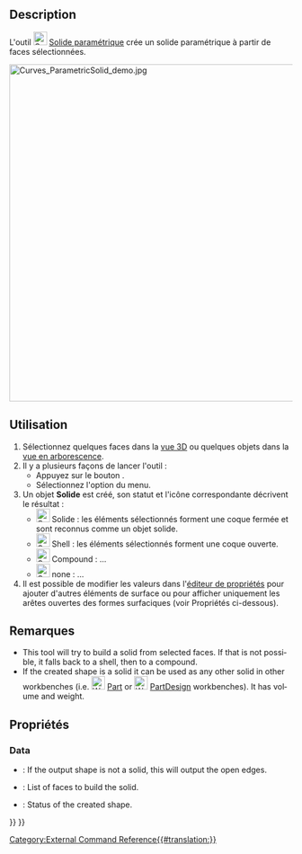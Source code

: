<languages/>

{{Docnav/fr
|[[Curves_ExtractSubshape/fr|Copie simple]]
|[[Curves_PasteSVG/fr|Coller une image SVG]]
|[[Curves_Workbench/fr|Atelier Curves]]
|IconL=Curves_ExtractSubshape.svg
|IconR=Curves_PasteSVG.svg
|IconC=Curves_workbench_icon.svg
}}

{{GuiCommand/fr
|Name=Curves ParametricSolid
|Name/fr=Curves Solide paramétrique
|MenuLocation=Misc. → Parametric solid
|Workbenches=[[Curves_Workbench/fr|Curves]]
}}

==Description==

L'outil [[Image:Curves_ParametricSolid.svg|24px]] [[Curves_ParametricSolid/fr|Solide paramétrique]] crée un solide paramétrique à partir de faces sélectionnées.

[[File:Curves_ParametricSolid_demo.jpg|600px]]
{{Caption|Une forme en aile composée de 4 faces avant (à gauche) et d'un seul solide après l'application de cet outil (à droite)}}

<span id="Usage"></span>
==Utilisation==

# Sélectionnez quelques faces dans la [[3D_view/fr|vue 3D]] ou quelques objets dans la [[Tree_view/fr|vue en arborescence]].
# Il y a plusieurs façons de lancer l'outil : 
#* Appuyez sur le bouton {{Button|[[Image:Curves_ParametricSolid.svg|16px]] [[Curves_ParametricSolid/fr|Parametric solid]]}}.
#* Sélectionnez l'option {{MenuCommand|Misc. → [[Image:Curves_ParametricSolid.svg|16px]] Parametric solid}} du menu.
# Un objet '''Solide''' est créé, son statut et l'icône correspondante décrivent le résultat :
#* [[Image:Curves_ParametricSolidStatus01.svg|24px]] Solide : les éléments sélectionnés forment une coque fermée et sont reconnus comme un objet solide.
#* [[Image:Curves_ParametricSolidStatus02.svg|24px]] Shell : les éléments sélectionnés forment une coque ouverte.
#* [[Image:Curves_ParametricSolidStatus03.svg|24px]] Compound : ...
#* [[Image:Curves_ParametricSolidStatus04.svg|24px]] none : ...
# Il est possible de modifier les valeurs dans l'[[Property_editor/fr|éditeur de propriétés]] pour ajouter d'autres éléments de surface ou pour afficher uniquement les arêtes ouvertes des formes surfaciques (voir Propriétés ci-dessous).

<span id="Notes"></span>
==Remarques==

<div lang="en" dir="ltr" class="mw-content-ltr">
* This tool will try to build a solid from selected faces. If that is not possible, it falls back to a shell, then to a compound.
* If the created shape is a solid it can be used as any other solid in other workbenches (i.e. [[Image:Workbench_Part.svg|24px]] [[Part_Workbench|Part]] or [[Image:Workbench_PartDesign.svg|24px]] [[PartDesign_Workbench|PartDesign]] workbenches). It has volume and weight.
</div>

<span id="Properties"></span>
==Propriétés==

<div lang="en" dir="ltr" class="mw-content-ltr">
===Data===
</div>

<div lang="en" dir="ltr" class="mw-content-ltr">
{{TitleProperty|Debug}}
</div>

<div lang="en" dir="ltr" class="mw-content-ltr">
* {{PropertyData|ShowOpenEdges|Bool}}: If the output shape is not a solid, this will output the open edges.
</div>

<div lang="en" dir="ltr" class="mw-content-ltr">
{{TitleProperty|Solid}}
</div>

<div lang="en" dir="ltr" class="mw-content-ltr">
* {{PropertyData|Faces|LinkSubList}}: List of faces to build the solid.
* {{PropertyData|ShapeStatus|String|ReadOnly}}: Status of the created shape.
</div>


{{Docnav/fr
|[[Curves_ExtractSubshape/fr|Copie simple]]
|[[Curves_PasteSVG/fr|Coller une image SVG]]
|[[Curves_Workbench/fr|Atelier Curves]]
|IconL=Curves_ExtractSubshape.svg
|IconR=Curves_PasteSVG.svg
|IconC=Curves_workbench_icon.svg
}}

{{Curves Tools navi{{#translation:}}}}
{{Userdocnavi{{#translation:}}}}
[[Category:External Command Reference{{#translation:}}]]